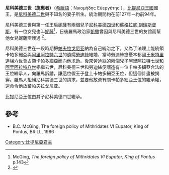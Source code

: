 '''尼科美德三世（施惠者）'''（[[希臘語|希臘語]]：Νικομήδης Εὐεργέτης ），[[比提尼亞|比提尼亞王國]]國王，是[[尼科美德二世|尼科美德二世]]與不知名的妻子所生。統治期間約在前127年－約前94年。

尼科美德三世與第一任王后[[妮薩_(尼科美德三世之妻)|妮薩]]有兩個兒子[[尼科美德四世|尼科美德四世]]和[[蘇格拉底·刻瑞斯督斯|蘇格拉底·刻瑞斯督斯]]，有一位女兒也叫[[妮薩_(尼科美德三世之女)|妮薩]]<ref>McGing, ''The foreign policy of Mithridates VI Eupator, King of Pontus'' p.143</ref>，日後羅馬政治家[[凱撒|凱撒]]曾因與尼科美德三世的友誼而幫他女兒妮薩辯護過 <ref>{{cite web |url=http://www.ancientlibrary.com/smith-bio/2326.html |title=存档副本 |accessdate=2010-10-07 |deadurl=yes |archiveurl=https://web.archive.org/web/20110220182844/http://www.ancientlibrary.com/smith-bio/2326.html |archivedate=2011-02-20 }}</ref>。

尼科美德三世在一段時期把[[帕夫拉戈尼亚|帕夫拉戈尼亚]]納為自己統治之下，又為了法理上能統領卡帕多細亞與[[阿里阿拉特六世|阿里阿拉特六世]]的遺孀[[卡帕多細亞的勞迪絲|勞迪絲]]結婚，當時勞迪絲擔憂本都國王[[米特里達梯六世|米特里達梯六世]]會占領卡帕多細亞而向他求助。後來勞迪絲的兩個兒子[[阿里阿拉特七世|阿里阿拉特七世]]和[[阿里阿拉特八世|阿里阿拉特八世]]相繼去世，尼科美德三世和勞迪絲便謊造有一位卡帕多細亞合法的王位繼承人，向羅馬訴請，讓這位假王子登上卡帕多細亞王位，但這個計畫被揭穿。羅馬人拒絕尼科美德三世的請求，並要他放棄有關卡帕多細亞王位的繼承權，還命令他放棄帕夫拉戈尼亚。

比提尼亞王位由其子尼科美德四世繼承。

==參考==
{{reflist}}
*B.C. McGing, The foreign policy of Mithridates VI Eupator, King of Pontus, BRILL, 1986

{{Start box}}
{{S-reg}}
{{Succession box |
 title=[[比提尼亞統治者列表|比提尼亞國王]] |
 before=[[尼科美德二世|尼科美德二世]] |
 after=[[尼科美德四世|尼科美德四世]] |
 years=約前127年 – 約前94年}}
{{End box}}

{{希臘化時代統治者}}
[[Category:比提尼亞君主|Category:比提尼亞君主]]